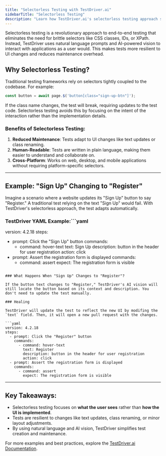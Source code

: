 ```yaml
---
title: "Selectorless Testing with TestDriver.ai"
sidebarTitle: "Selectorless Testing"
description: "Learn how TestDriver.ai's selectorless testing approach simplifies end-to-end testing by using natural language and AI vision."
---
```


Selectorless testing is a revolutionary approach to end-to-end testing that eliminates the need for brittle selectors like CSS classes, IDs, or XPath. Instead, TestDriver uses natural language prompts and AI-powered vision to interact with applications as a user would. This makes tests more resilient to UI changes and reduces maintenance overhead.

## Why Selectorless Testing?

Traditional testing frameworks rely on selectors tightly coupled to the codebase. For example:

```javascript
const button = await page.$('button[class="sign-up-btn"]');
```

If the class name changes, the test will break, requiring updates to the test code. Selectorless testing avoids this by focusing on the intent of the interaction rather than the implementation details.

### Benefits of Selectorless Testing:
1. **Reduced Maintenance**: Tests adapt to UI changes like text updates or class renaming.
2. **Human-Readable**: Tests are written in plain language, making them easier to understand and collaborate on.
3. **Cross-Platform**: Works on web, desktop, and mobile applications without requiring platform-specific selectors.

---

## Example: "Sign Up" Changing to "Register"

Imagine a scenario where a website updates its "Sign Up" button to say "Register." A traditional test relying on the text "Sign Up" would fail. With TestDriver's selectorless approach, the test adapts automatically.

### TestDriver YAML Example:```yaml
version: 4.2.18
steps:
  - prompt: Click the "Sign Up" button
    commands:
      - command: hover-text
        text: Sign Up
        description: button in the header for user registration
        action: click
  - prompt: Assert the registration form is displayed
    commands:
      - command: assert
        expect: The registration form is visible

```

### What Happens When "Sign Up" Changes to "Register"?

If the button text changes to "Register," TestDriver's AI vision will still locate the button based on its context and description. You don't need to update the test manually.

### Healing

TestDriver will update the test to reflect the new UI by modifing the `text` field. Then, it will open a new pull request with the changes.

```yaml
version: 4.2.18
steps:
  - prompt: Click the "Register" button
    commands:
      - command: hover-text
        text: Register
        description: button in the header for user registration
        action: click
  - prompt: Assert the registration form is displayed
    commands:
      - command: assert
        expect: The registration form is visible

```

---

## Key Takeaways:
- Selectorless testing focuses on **what the user sees** rather than **how the UI is implemented**.
- Tests are resilient to changes like text updates, class renaming, or minor layout adjustments.
- By using natural language and AI vision, TestDriver simplifies test creation and maintenance.

For more examples and best practices, explore the [TestDriver.ai Documentation](https://docs.testdriver.ai).
